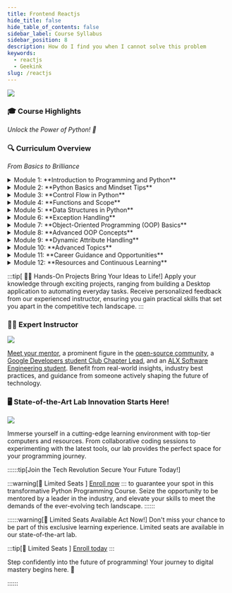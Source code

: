 ```yaml
---
title: Frontend Reactjs
hide_title: false
hide_table_of_contents: false
sidebar_label: Course Syllabus
sidebar_position: 8
description: How do I find you when I cannot solve this problem
keywords:
  - reactjs
  - Geekink
slug: /reactjs
---
```


![](./../../static/img/sysllabus.jpeg)


### 🎓 Course Highlights 
*Unlock the Power of Python! 🚀*

### 🔍 Curriculum Overview
 
*From Basics to Brilliance*

<details>
  <summary>Module 1: **Introduction to Programming and Python**</summary>
  
- Overview of programming concepts
- Why Python is a great choice for beginners
- Brief history of Python and its creator, Guido van Rossum
- Introduction to Python's philosophy: The Zen of Python
- Setting up Python environment
  
</details>

<details>
<summary>Module 2: **Python Basics and Mindset Tips**</summary>

- Basics of using the Python interpreter
- Printing text and variables using `print`
- Importance of indentation in Python
- Comments and their role in code readability
- Tips for cultivating a programmer's mindset
</details>

<details>
<summary>Module 3: **Control Flow in Python**</summary>

- Understanding conditional statements (if, else)
- Utilizing loops (while and for)
- Break and continue statements
- Using else clauses with loops
- The pass statement and its applications

</details>

<details>
<summary>Module 4: **Functions and Scope**</summary>

- Introduction to functions and their role in modular programming
- Scope of variables and their visibility
- Importing functions from other files
- Creating modules and organizing code
- Utilizing the built-in function `dir()`

</details>

<details>
<summary>Module 5: **Data Structures in Python**</summary>

- Understanding and using lists
- Differences between strings and lists
- Common list methods and their applications
- Working with sets and dictionaries
- Overview of tuples and their use cases
</details>

<details>
<summary>Module 6: **Exception Handling**</summary>

- Distinguishing errors from exceptions
- Introduction to exceptions and their importance
- Handling exceptions gracefully
- Purpose of catching exceptions
- Raising built-in exceptions
</details>

<details>
<summary>Module 7: **Object-Oriented Programming (OOP) Basics**</summary>

- Introduction to OOP concepts
- Defining classes and objects
- Attributes and methods in classes
- The special `__init__` method and its significance
- Understanding Data Abstraction, Data Encapsulation, and Information Hiding

</details>

<details>
<summary>Module 8: **Advanced OOP Concepts**</summary>

- Working with properties in classes
- Difference between attributes and properties
- Pythonic way to write getters and setters
- Special methods `__str__` and `__repr__`
- Class attributes, class methods, and static methods
</details>

<details>
<summary>Module 9: **Dynamic Attribute Handling**</summary>

- Dynamically creating new attributes for existing instances
- Binding attributes to objects and classes
- Exploring `__dict__` of a class and an instance
- How Python finds attributes of an object or class
- Using the `getattr` function
</details>

<details>
<summary>Module 10: **Advanced Topics**</summary>
- Understanding tracebacks
- Utilizing the `range` function
- Exploring arithmetic operators in Python
- Advanced concepts in Python programming

</details>


<details>
<summary>Module 11: **Career Guidance and Opportunities**</summary>
- Overview of Python's significance in the industry
- Exploring various career paths with Python
- Developing a portfolio and personal projects
- Importance of networking and community involvement
</details>

<details>
<summary>Module 12: **Resources and Continuous Learning**</summary>

- Curated resources for continuous learning
- Online communities and forums
- Further educational opportunities and certifications
- Staying updated with the latest Python developments
- Guidance on pursuing a career in Python and related fields
</details>


:::tip[ 👩‍💻 Hands-On Projects Bring Your Ideas to Life!]
Apply your knowledge through exciting projects, ranging from building a Desktop application to automating everyday tasks. Receive personalized feedback from our experienced instructor, ensuring you gain practical skills that set you apart in the competitive tech landscape.
::: 

### 👨‍🏫 Expert Instructor 

![](./../../static/img/google.png)

[Meet your mentor](https://github.com/AdamsGeeky), a prominent figure in the [open-source community](https://www.linkedin.com/company/opls/), a [Google Developers student Club Chapter Lead](https://gdsc.community.dev/gombe-state-university/), and an [ALX Software Engineering student](https://www.alxafrica.com/software-engineering-hard-vs-soft-skills/). Benefit from real-world insights, industry best practices, and guidance from someone actively shaping the future of technology.

### 🖥️ State-of-the-Art Lab Innovation Starts Here!

![](./../../static/img/laba.png)


Immerse yourself in a cutting-edge learning environment with top-tier computers and resources. From collaborative coding sessions to experimenting with the latest tools, our lab provides the perfect space for your programming journey.



::::::tip[Join the Tech Revolution Secure Your Future Today!]

:::warning[🚨 Limited Seats ]
[Enroll now](https://chat.whatsapp.com/DswdOmcTabcEuwSfdJyp3R)
::: 
to guarantee your spot in this transformative Python Programming Course. Seize the opportunity to be mentored by a leader in the industry, and elevate your skills to meet the demands of the ever-evolving tech landscape.
::::::




::::::warning[🚨 Limited Seats Available Act Now!]
Don't miss your chance to be part of this exclusive learning experience. Limited seats are available in our state-of-the-art lab. 

:::tip[🚨 Limited Seats ]
[Enroll today](https://chat.whatsapp.com/DswdOmcTabcEuwSfdJyp3R)
::: 

Step confidently into the future of programming! Your journey to digital mastery begins here. 🌟

::::::




